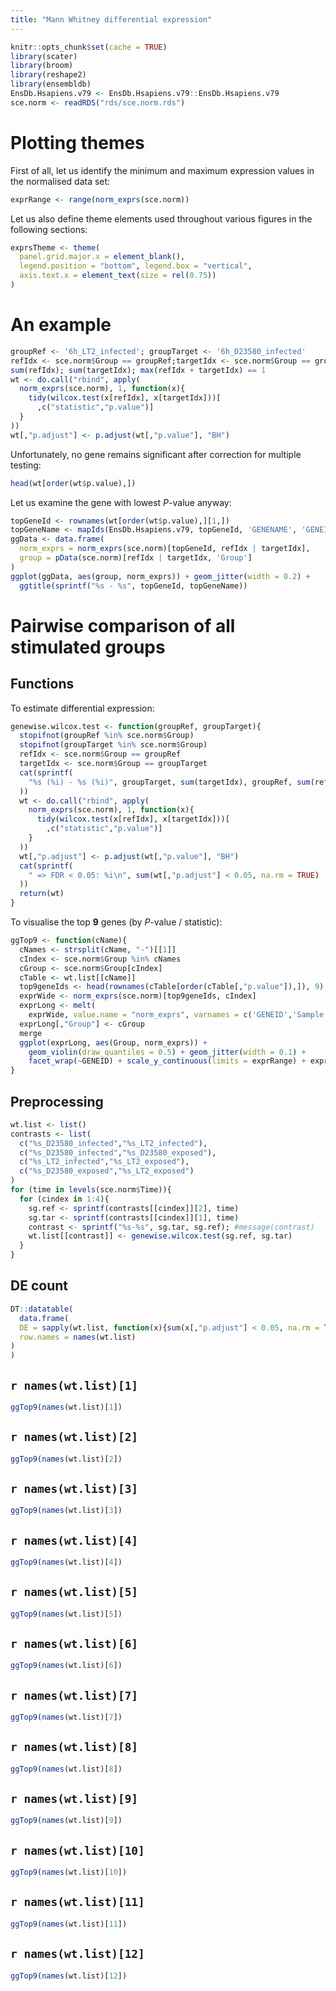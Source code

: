 ```yaml
---
title: "Mann Whitney differential expression"
---
```


<!-- As HTML pages are built independently, large objects need to be
reimported from disk, and smaller ones quickly recomputed. -->

```r
knitr::opts_chunk$set(cache = TRUE)
library(scater)
library(broom)
library(reshape2)
library(ensembldb)
EnsDb.Hsapiens.v79 <- EnsDb.Hsapiens.v79::EnsDb.Hsapiens.v79
sce.norm <- readRDS("rds/sce.norm.rds")
```

# Plotting themes

First of all, let us identify the minimum and maximum expression values in the
normalised data set:

```r
exprRange <- range(norm_exprs(sce.norm))
```

Let us also define theme elements used throughout various figures
in the following sections:

```r
exprsTheme <- theme(
  panel.grid.major.x = element_blank(),
  legend.position = "bottom", legend.box = "vertical",
  axis.text.x = element_text(size = rel(0.75))
)
```

# An example

```r
groupRef <- '6h_LT2_infected'; groupTarget <- '6h_D23580_infected'
refIdx <- sce.norm$Group == groupRef;targetIdx <- sce.norm$Group == groupTarget
sum(refIdx); sum(targetIdx); max(refIdx + targetIdx) == 1
wt <- do.call("rbind", apply(
  norm_exprs(sce.norm), 1, function(x){
    tidy(wilcox.test(x[refIdx], x[targetIdx]))[
      ,c("statistic","p.value")]
  }
))
wt[,"p.adjust"] <- p.adjust(wt[,"p.value"], "BH")
```

Unfortunately, no gene remains significant after correction for
multiple testing:

```r
head(wt[order(wt$p.value),])
```

Let us examine the gene with lowest *P*-value anyway:

```r
topGeneId <- rownames(wt[order(wt$p.value),][1,])
topGeneName <- mapIds(EnsDb.Hsapiens.v79, topGeneId, 'GENENAME', 'GENEID')
ggData <- data.frame(
  norm_exprs = norm_exprs(sce.norm)[topGeneId, refIdx | targetIdx],
  group = pData(sce.norm)[refIdx | targetIdx, 'Group']
)
ggplot(ggData, aes(group, norm_exprs)) + geom_jitter(width = 0.2) +
  ggtitle(sprintf("%s - %s", topGeneId, topGeneName))
```

# Pairwise comparison of all stimulated groups {.tabset}

## Functions

To estimate differential expression:

```r
genewise.wilcox.test <- function(groupRef, groupTarget){
  stopifnot(groupRef %in% sce.norm$Group)
  stopifnot(groupTarget %in% sce.norm$Group)
  refIdx <- sce.norm$Group == groupRef
  targetIdx <- sce.norm$Group == groupTarget
  cat(sprintf(
    "%s (%i) - %s (%i)", groupTarget, sum(targetIdx), groupRef, sum(refIdx)
  ))
  wt <- do.call("rbind", apply(
    norm_exprs(sce.norm), 1, function(x){
      tidy(wilcox.test(x[refIdx], x[targetIdx]))[
        ,c("statistic","p.value")]
    }
  ))
  wt[,"p.adjust"] <- p.adjust(wt[,"p.value"], "BH")
  cat(sprintf(
    " => FDR < 0.05: %i\n", sum(wt[,"p.adjust"] < 0.05, na.rm = TRUE)
  ))
  return(wt)
}
```

To visualise the top **9** genes (by *P*-value / statistic):

```r
ggTop9 <- function(cName){
  cNames <- strsplit(cName, "-")[[1]]
  cIndex <- sce.norm$Group %in% cNames
  cGroup <- sce.norm$Group[cIndex]
  cTable <- wt.list[[cName]]
  top9geneIds <- head(rownames(cTable[order(cTable[,"p.value"]),]), 9)
  exprWide <- norm_exprs(sce.norm)[top9geneIds, cIndex]
  exprLong <- melt(
    exprWide, value.name = "norm_exprs", varnames = c('GENEID','Sample'))
  exprLong[,"Group"] <- cGroup
  merge
  ggplot(exprLong, aes(Group, norm_exprs)) +
    geom_violin(draw_quantiles = 0.5) + geom_jitter(width = 0.1) +
    facet_wrap(~GENEID) + scale_y_continuous(limits = exprRange) + exprsTheme
}
```

## Preprocessing

```r
wt.list <- list()
contrasts <- list(
  c("%s_D23580_infected","%s_LT2_infected"),
  c("%s_D23580_infected","%s_D23580_exposed"),
  c("%s_LT2_infected","%s_LT2_exposed"),
  c("%s_D23580_exposed","%s_LT2_exposed")
)
for (time in levels(sce.norm$Time)){
  for (cindex in 1:4){
    sg.ref <- sprintf(contrasts[[cindex]][2], time)
    sg.tar <- sprintf(contrasts[[cindex]][1], time)
    contrast <- sprintf("%s-%s", sg.tar, sg.ref); #message(contrast)
    wt.list[[contrast]] <- genewise.wilcox.test(sg.ref, sg.tar)
  }
}
```

## DE count

```r
DT::datatable(
  data.frame(
  DE = sapply(wt.list, function(x){sum(x[,"p.adjust"] < 0.05, na.rm = TRUE)}),
  row.names = names(wt.list)
)
)
```

## `r names(wt.list)[1]`

```r
ggTop9(names(wt.list)[1])
```

## `r names(wt.list)[2]`

```r
ggTop9(names(wt.list)[2])
```

## `r names(wt.list)[3]`

```r
ggTop9(names(wt.list)[3])
```

## `r names(wt.list)[4]`

```r
ggTop9(names(wt.list)[4])
```

## `r names(wt.list)[5]`

```r
ggTop9(names(wt.list)[5])
```

## `r names(wt.list)[6]`

```r
ggTop9(names(wt.list)[6])
```

## `r names(wt.list)[7]`

```r
ggTop9(names(wt.list)[7])
```

## `r names(wt.list)[8]`

```r
ggTop9(names(wt.list)[8])
```

## `r names(wt.list)[9]`

```r
ggTop9(names(wt.list)[9])
```

## `r names(wt.list)[10]`

```r
ggTop9(names(wt.list)[10])
```

## `r names(wt.list)[11]`

```r
ggTop9(names(wt.list)[11])
```

## `r names(wt.list)[12]`

```r
ggTop9(names(wt.list)[12])
```


